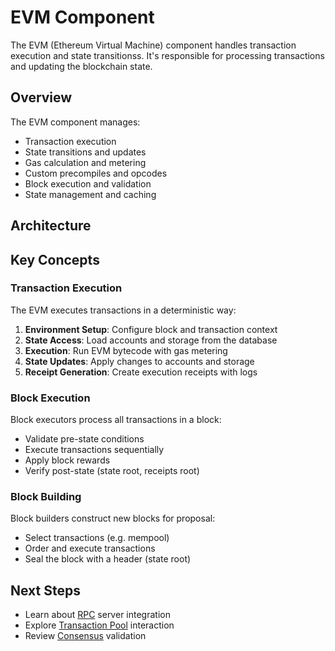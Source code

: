 # EVM Component

The EVM (Ethereum Virtual Machine) component handles transaction execution and state transitionss. It's responsible for processing transactions and updating the blockchain state.

## Overview

The EVM component manages:
- Transaction execution
- State transitions and updates
- Gas calculation and metering
- Custom precompiles and opcodes
- Block execution and validation
- State management and caching

## Architecture


## Key Concepts

### Transaction Execution
The EVM executes transactions in a deterministic way:
1. **Environment Setup**: Configure block and transaction context
2. **State Access**: Load accounts and storage from the database
3. **Execution**: Run EVM bytecode with gas metering
4. **State Updates**: Apply changes to accounts and storage
5. **Receipt Generation**: Create execution receipts with logs

### Block Execution
Block executors process all transactions in a block:
- Validate pre-state conditions
- Execute transactions sequentially
- Apply block rewards
- Verify post-state (state root, receipts root)

### Block Building
Block builders construct new blocks for proposal:
- Select transactions (e.g. mempool)
- Order and execute transactions
- Seal the block with a header (state root)

## Next Steps

- Learn about [RPC](/sdk/node-components/rpc) server integration
- Explore [Transaction Pool](/sdk/node-components/pool) interaction
- Review [Consensus](/sdk/node-components/consensus) validation